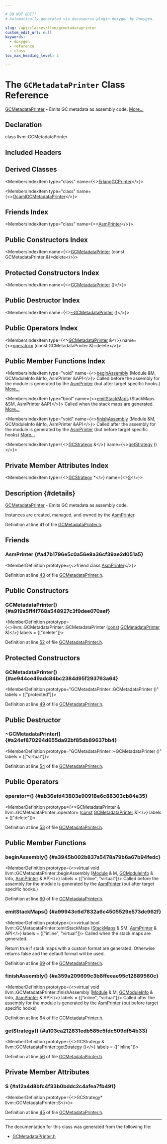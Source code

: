 ```yaml
---

# DO NOT EDIT!
# Automatically generated via docusaurus-plugin-doxygen by Doxygen.

slug: /api/classes/llvm/gcmetadataprinter
custom_edit_url: null
keywords:
  - doxygen
  - reference
  - class
toc_max_heading_level: 3

---
```





# The `GCMetadataPrinter` Class Reference

<DoxygenPage pluginConfig={pluginConfig}>

<a href="/docs/api/classes/llvm/gcmetadataprinter">GCMetadataPrinter</a> - Emits GC metadata as assembly code. <a href="#details">More...</a>

## Declaration

<CodeBlock>class llvm::GCMetadataPrinter</CodeBlock>

## Included Headers

<IncludesList>
<IncludesListItem
  filePath="llvm/CodeGen/GCMetadataPrinter.h"
  permalink="/docs/api/files/include/include/llvm/include/llvm/codegen/gcmetadataprinter-h"
  isLocal="true" />
</IncludesList>

## Derived Classes

<MembersIndex>

<MembersIndexItem
  type="class"
  name={<><a href="/docs/api/classes/anonymous-namespace-erlanggcprinter-cpp-/erlanggcprinter">ErlangGCPrinter</a></>}>
</MembersIndexItem>

<MembersIndexItem
  type="class"
  name={<><a href="/docs/api/classes/anonymous-namespace-ocamlgcprinter-cpp-/ocamlgcmetadataprinter">OcamlGCMetadataPrinter</a></>}>
</MembersIndexItem>

</MembersIndex>

## Friends Index

<MembersIndex>

<MembersIndexItem
  type="class"
  name={<><a href="#a47b1796e5c0a56e8a36cf39ae2d051a5">AsmPrinter</a></>}>
</MembersIndexItem>

</MembersIndex>

## Public Constructors Index

<MembersIndex>

<MembersIndexItem
  name={<><a href="#a919a5ff4f768a548927c3f9dee070aef">GCMetadataPrinter</a> (const GCMetadataPrinter &amp;)=delete</>}>
</MembersIndexItem>

</MembersIndex>

## Protected Constructors Index

<MembersIndex>

<MembersIndexItem
  name={<><a href="#ae944ce49adc84bc2384d95f293763a64">GCMetadataPrinter</a> ()</>}>
</MembersIndexItem>

</MembersIndex>

## Public Destructor Index

<MembersIndex>

<MembersIndexItem
  name={<><a href="#a24ef870294d655da92bf85db89637bb4">~GCMetadataPrinter</a> ()</>}>
</MembersIndexItem>

</MembersIndex>

## Public Operators Index

<MembersIndex>

<MembersIndexItem
  type={<><a href="/docs/api/classes/llvm/gcmetadataprinter">GCMetadataPrinter</a> &amp;</>}
  name={<><a href="#ab36efd43803e90918e6c88303cb84e35">operator=</a> (const GCMetadataPrinter &amp;)=delete</>}>
</MembersIndexItem>

</MembersIndex>

## Public Member Functions Index

<MembersIndex>

<MembersIndexItem
  type="void"
  name={<><a href="#a3945b002b837a5478a79b6a67b94fedc">beginAssembly</a> (Module &amp;M, GCModuleInfo &amp;Info, AsmPrinter &amp;AP)</>}>
Called before the assembly for the module is generated by the <a href="/docs/api/classes/llvm/asmprinter">AsmPrinter</a> (but after target specific hooks.) <a href="#a3945b002b837a5478a79b6a67b94fedc">More...</a>
</MembersIndexItem>

<MembersIndexItem
  type="bool"
  name={<><a href="#a99943c6d7832a6c4505529e573dc962f">emitStackMaps</a> (StackMaps &amp;SM, AsmPrinter &amp;AP)</>}>
Called when the stack maps are generated. <a href="#a99943c6d7832a6c4505529e573dc962f">More...</a>
</MembersIndexItem>

<MembersIndexItem
  type="void"
  name={<><a href="#a359a209699c3b8ffeeae95c12889560c">finishAssembly</a> (Module &amp;M, GCModuleInfo &amp;Info, AsmPrinter &amp;AP)</>}>
Called after the assembly for the module is generated by the <a href="/docs/api/classes/llvm/asmprinter">AsmPrinter</a> (but before target specific hooks) <a href="#a359a209699c3b8ffeeae95c12889560c">More...</a>
</MembersIndexItem>

<MembersIndexItem
  type={<><a href="/docs/api/classes/llvm/gcstrategy">GCStrategy</a> &amp;</>}
  name={<><a href="#a103ca212831edb585c5fdc509df54b33">getStrategy</a> ()</>}>
</MembersIndexItem>

</MembersIndex>

## Private Member Attributes Index

<MembersIndex>

<MembersIndexItem
  type={<><a href="/docs/api/classes/llvm/gcstrategy">GCStrategy</a> &#42;</>}
  name={<><a href="#a12a4d8bfc4f33b0bddc2c4afea7fb491">S</a></>}>
</MembersIndexItem>

</MembersIndex>

## Description {#details}

<a href="/docs/api/classes/llvm/gcmetadataprinter">GCMetadataPrinter</a> - Emits GC metadata as assembly code.

Instances are created, managed, and owned by the <a href="/docs/api/classes/llvm/asmprinter">AsmPrinter</a>.

Definition at line 41 of file <a href="/docs/api/files/include/include/llvm/include/llvm/codegen/gcmetadataprinter-h">GCMetadataPrinter.h</a>.

<SectionDefinition>

## Friends

### AsmPrinter {#a47b1796e5c0a56e8a36cf39ae2d051a5}

<MemberDefinition
  prototype={<>friend class <a href="/docs/api/classes/llvm/asmprinter">AsmPrinter</a></>}>

Definition at line <a href="/docs/api/files/include/include/llvm/include/llvm/codegen/gcmetadataprinter-h/#l00043">43</a> of file <a href="/docs/api/files/include/include/llvm/include/llvm/codegen/gcmetadataprinter-h">GCMetadataPrinter.h</a>.
</MemberDefinition>

</SectionDefinition>

<SectionDefinition>

## Public Constructors

### GCMetadataPrinter() {#a919a5ff4f768a548927c3f9dee070aef}

<MemberDefinition
  prototype={<>llvm::GCMetadataPrinter::GCMetadataPrinter (<a href="/docs/api/files/lib/lib/target/lib/target/aarch64/aarch64promoteconstant-cpp/#a90f8350fecae261c25be85d38b451bff">const</a> <a href="/docs/api/classes/llvm/gcmetadataprinter">GCMetadataPrinter</a> &amp;)</>}
  labels = {["delete"]}>

Definition at line <a href="/docs/api/files/include/include/llvm/include/llvm/codegen/gcmetadataprinter-h/#l00052">52</a> of file <a href="/docs/api/files/include/include/llvm/include/llvm/codegen/gcmetadataprinter-h">GCMetadataPrinter.h</a>.
</MemberDefinition>

</SectionDefinition>

<SectionDefinition>

## Protected Constructors

### GCMetadataPrinter() {#ae944ce49adc84bc2384d95f293763a64}

<MemberDefinition
  prototype="GCMetadataPrinter::GCMetadataPrinter ()"
  labels = {["protected"]}>

Definition at line <a href="/docs/api/files/include/include/llvm/include/llvm/codegen/gcmetadataprinter-h/#l00049">49</a> of file <a href="/docs/api/files/include/include/llvm/include/llvm/codegen/gcmetadataprinter-h">GCMetadataPrinter.h</a>.
</MemberDefinition>

</SectionDefinition>

<SectionDefinition>

## Public Destructor

### ~GCMetadataPrinter() {#a24ef870294d655da92bf85db89637bb4}

<MemberDefinition
  prototype="GCMetadataPrinter::~GCMetadataPrinter ()"
  labels = {["virtual"]}>

Definition at line <a href="/docs/api/files/include/include/llvm/include/llvm/codegen/gcmetadataprinter-h/#l00054">54</a> of file <a href="/docs/api/files/include/include/llvm/include/llvm/codegen/gcmetadataprinter-h">GCMetadataPrinter.h</a>.
</MemberDefinition>

</SectionDefinition>

<SectionDefinition>

## Public Operators

### operator=() {#ab36efd43803e90918e6c88303cb84e35}

<MemberDefinition
  prototype={<>GCMetadataPrinter &amp; llvm::GCMetadataPrinter::operator= (<a href="/docs/api/files/lib/lib/target/lib/target/aarch64/aarch64promoteconstant-cpp/#a90f8350fecae261c25be85d38b451bff">const</a> <a href="/docs/api/classes/llvm/gcmetadataprinter">GCMetadataPrinter</a> &amp;)</>}
  labels = {["delete"]}>

Definition at line <a href="/docs/api/files/include/include/llvm/include/llvm/codegen/gcmetadataprinter-h/#l00053">53</a> of file <a href="/docs/api/files/include/include/llvm/include/llvm/codegen/gcmetadataprinter-h">GCMetadataPrinter.h</a>.
</MemberDefinition>

</SectionDefinition>

<SectionDefinition>

## Public Member Functions

### beginAssembly() {#a3945b002b837a5478a79b6a67b94fedc}

<MemberDefinition
  prototype={<>virtual void llvm::GCMetadataPrinter::beginAssembly (<a href="/docs/api/classes/llvm/module">Module</a> &amp; M, <a href="/docs/api/classes/llvm/gcmoduleinfo">GCModuleInfo</a> &amp; Info, <a href="/docs/api/classes/llvm/asmprinter">AsmPrinter</a> &amp; AP)</>}
  labels = {["inline", "virtual"]}>
Called before the assembly for the module is generated by the <a href="/docs/api/classes/llvm/asmprinter">AsmPrinter</a> (but after target specific hooks.)

Definition at line <a href="/docs/api/files/include/include/llvm/include/llvm/codegen/gcmetadataprinter-h/#l00060">60</a> of file <a href="/docs/api/files/include/include/llvm/include/llvm/codegen/gcmetadataprinter-h">GCMetadataPrinter.h</a>.
</MemberDefinition>

### emitStackMaps() {#a99943c6d7832a6c4505529e573dc962f}

<MemberDefinition
  prototype={<>virtual bool llvm::GCMetadataPrinter::emitStackMaps (<a href="/docs/api/classes/llvm/stackmaps">StackMaps</a> &amp; SM, <a href="/docs/api/classes/llvm/asmprinter">AsmPrinter</a> &amp; AP)</>}
  labels = {["inline", "virtual"]}>
Called when the stack maps are generated.

Return true if stack maps with a custom format are generated. Otherwise returns false and the default format will be used.

Definition at line <a href="/docs/api/files/include/include/llvm/include/llvm/codegen/gcmetadataprinter-h/#l00069">69</a> of file <a href="/docs/api/files/include/include/llvm/include/llvm/codegen/gcmetadataprinter-h">GCMetadataPrinter.h</a>.
</MemberDefinition>

### finishAssembly() {#a359a209699c3b8ffeeae95c12889560c}

<MemberDefinition
  prototype={<>virtual void llvm::GCMetadataPrinter::finishAssembly (<a href="/docs/api/classes/llvm/module">Module</a> &amp; M, <a href="/docs/api/classes/llvm/gcmoduleinfo">GCModuleInfo</a> &amp; Info, <a href="/docs/api/classes/llvm/asmprinter">AsmPrinter</a> &amp; AP)</>}
  labels = {["inline", "virtual"]}>
Called after the assembly for the module is generated by the <a href="/docs/api/classes/llvm/asmprinter">AsmPrinter</a> (but before target specific hooks)

Definition at line <a href="/docs/api/files/include/include/llvm/include/llvm/codegen/gcmetadataprinter-h/#l00064">64</a> of file <a href="/docs/api/files/include/include/llvm/include/llvm/codegen/gcmetadataprinter-h">GCMetadataPrinter.h</a>.
</MemberDefinition>

### getStrategy() {#a103ca212831edb585c5fdc509df54b33}

<MemberDefinition
  prototype={<>GCStrategy &amp; llvm::GCMetadataPrinter::getStrategy ()</>}
  labels = {["inline"]}>

Definition at line <a href="/docs/api/files/include/include/llvm/include/llvm/codegen/gcmetadataprinter-h/#l00056">56</a> of file <a href="/docs/api/files/include/include/llvm/include/llvm/codegen/gcmetadataprinter-h">GCMetadataPrinter.h</a>.
</MemberDefinition>

</SectionDefinition>

<SectionDefinition>

## Private Member Attributes

### S {#a12a4d8bfc4f33b0bddc2c4afea7fb491}

<MemberDefinition
  prototype={<>GCStrategy&#42; llvm::GCMetadataPrinter::S</>}>

Definition at line <a href="/docs/api/files/include/include/llvm/include/llvm/codegen/gcmetadataprinter-h/#l00045">45</a> of file <a href="/docs/api/files/include/include/llvm/include/llvm/codegen/gcmetadataprinter-h">GCMetadataPrinter.h</a>.
</MemberDefinition>

</SectionDefinition>

<hr/>

The documentation for this class was generated from the following file:

<ul>
<li><a href="/docs/api/files/include/include/llvm/include/llvm/codegen/gcmetadataprinter-h">GCMetadataPrinter.h</a></li>
</ul>

</DoxygenPage>
